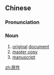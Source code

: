 ==Chinese==
{{zh-forms}}

===Pronunciation===
{{zh-pron
|m=yuánjiàn
|cat=n
}}

===Noun===
{{zh-noun}}

# [[original]] [[document]]
# [[master copy]]
# [[manuscript]]

[[zh:原件]]
